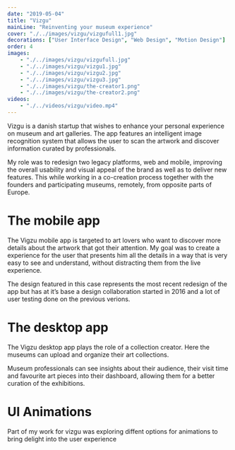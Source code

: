 ```yaml
---
date: "2019-05-04"
title: "Vizgu"
mainLine: "Reinventing your museum experience"
cover: "./../images/vizgu/vizgufull1.jpg"
decorations: ["User Interface Design", "Web Design", "Motion Design"]
order: 4
images: 
    - "./../images/vizgu/vizgufull.jpg"
    - "./../images/vizgu/vizgu1.jpg"
    - "./../images/vizgu/vizgu2.jpg"
    - "./../images/vizgu/vizgu3.jpg"
    - "./../images/vizgu/the-creator1.png"
    - "./../images/vizgu/the-creator2.png"
videos:
    - "./../videos/vizgu/video.mp4"
---
```


<ProjectHeroSection>
<div>

Vizgu is a danish startup that wishes to enhance your personal experience on museum and art galleries. The app features an intelligent image recognition system that allows the user to scan the artwork and discover information curated by professionals.

My role was to redesign two legacy platforms, web and mobile, improving the overall usability and visual appeal of the brand as well as to deliver new features. This while working in a co-creation process together with the founders and participating museums, remotely, from opposite parts of Europe.

</div>
</ProjectHeroSection>
<Image1 height={700} width={700}/>
<ProjectSection>

# The mobile app

The Vigzu mobile app is targeted to art lovers who want to discover more details about the artwork that got their attention.  My goal was to create a experience for the user that presents him all the details in a way that is very easy to see and understand, without distracting them from the live experience.

The design featured in this case represents the most recent redesign of the app but has at it’s base a design collaboration started in 2016 and a lot of user testing done on the previous verions.

</ProjectSection>
<Image2 height={1373} width={736} title="Artwork Views"/>
<Image3 height={1120} width={720} title="Musem View & News View"/>
<Image4 height={1120} width={720} title="Collection of mobile screens"/>
<ProjectSection>

# The desktop app

The Vigzu desktop app plays the role of a collection creator. Here the museums can upload and organize their art collections. 

Museum professionals can see insights about their audience, their visit time and favourite art pieces into their dashboard, allowing them for a better curation of the exhibitions. 

</ProjectSection>
<Image5 height={1120} width={720} title="Vizgu Creator Collection View"/>
<Image6 height={1120} width={720} title="Vizgu Creator Artwork View"/>

<ProjectSection>

# UI Animations

Part of my work for vizgu was exploring diffent options for animations to bring delight into the user experience

</ProjectSection>
<Image7 height={1120} width={720} title="Vizgu Scan Animation"/>
<Video1 title="Intro Animation"/>